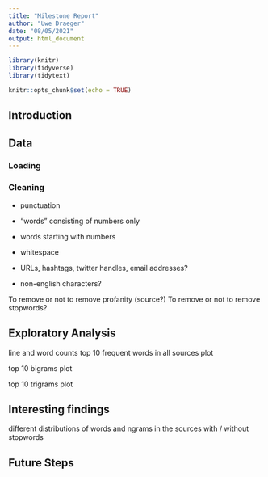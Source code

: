 ```yaml
---
title: "Milestone Report"
author: "Uwe Draeger"
date: "08/05/2021"
output: html_document
---
```


```r
library(knitr)
library(tidyverse)
library(tidytext)

knitr::opts_chunk$set(echo = TRUE)

```

## Introduction

## Data

### Loading

### Cleaning

- punctuation
- "words" consisting of numbers only
- words starting with numbers
- whitespace

- URLs, hashtags, twitter handles, email addresses?
- non-english characters? 

To remove or not to remove profanity (source?)
To remove or not to remove stopwords?

## Exploratory Analysis

line and word counts
top 10 frequent words in all sources
plot

top 10 bigrams
plot

top 10 trigrams
plot


## Interesting findings

different distributions of words and ngrams in the sources
with / without stopwords

## Future Steps
